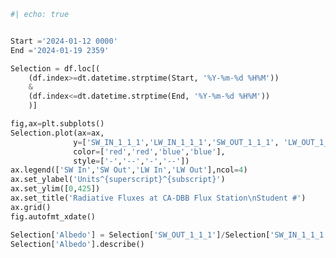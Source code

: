 

```python
#| echo: true


Start ='2024-01-12 0000'
End ='2024-01-19 2359'

Selection = df.loc[(
    (df.index>=dt.datetime.strptime(Start, '%Y-%m-%d %H%M'))
    &
    (df.index<=dt.datetime.strptime(End, '%Y-%m-%d %H%M'))
    )]

fig,ax=plt.subplots()
Selection.plot(ax=ax,
              y=['SW_IN_1_1_1','LW_IN_1_1_1','SW_OUT_1_1_1', 'LW_OUT_1_1_1'],
              color=['red','red','blue','blue'],
              style=['-','--','-','--'])
ax.legend(['SW In','SW Out','LW In','LW Out'],ncol=4)
ax.set_ylabel('Units^{superscript}^{subscript}')
ax.set_ylim([0,425])
ax.set_title('Radiative Fluxes at CA-DBB Flux Station\nStudent #')
ax.grid()
fig.autofmt_xdate()

Selection['Albedo'] = Selection['SW_OUT_1_1_1']/Selection['SW_IN_1_1_1']
Selection['Albedo'].describe()
```

